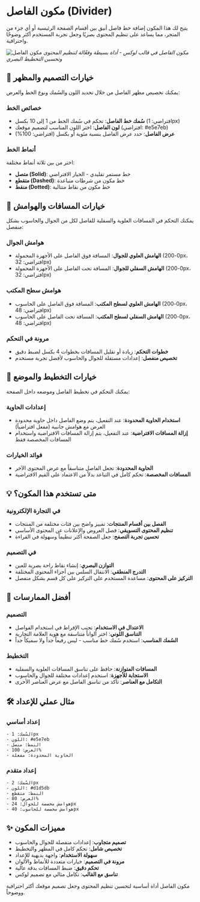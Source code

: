 # مكون الفاصل (Divider)

يتيح لك هذا المكون إضافة خط فاصل أنيق بين أقسام الصفحة الرئيسية أو أي جزء من المتجر، مما يساعد على تنظيم المحتوى بصريًا وجعل تجربة المستخدم أكثر وضوحًا واحترافية.

![مكون الفاصل](/assets/luxe-salla/home-components/divider.png)
*مكون الفاصل في قالب لوكس - أداة بسيطة وفعّالة لتنظيم المحتوى وتحسين التخطيط البصري*

## 🎨 خيارات التصميم والمظهر

يمكنك تخصيص مظهر الفاصل من خلال تحديد اللون والسُمك ونوع الخط والعرض:

### خصائص الخط
- **سُمك خط الفاصل**: تحكم في سُمك الخط من 1 إلى 10 بكسل (افتراضي: 1px)
- **لون الفاصل**: اختر اللون المناسب لتصميم موقعك (افتراضي: #e5e7eb)
- **عرض الفاصل**: حدد عرض الفاصل بنسبة مئوية أو بكسل (افتراضي: 100%)

### أنماط الخط
اختر من بين ثلاثة أنماط مختلفة:
- **متصل (Solid)**: خط مستمر تقليدي - الخيار الافتراضي
- **متقطع (Dashed)**: خط مكون من شرطات متباعدة
- **منقط (Dotted)**: خط مكون من نقاط متتالية

## 📐 خيارات المسافات والهوامش

يمكنك التحكم في المسافات العلوية والسفلية للفاصل لكل من الجوال والحاسوب بشكل منفصل:

### هوامش الجوال
- **الهامش العلوي للجوال**: المسافة فوق الفاصل على الأجهزة المحمولة (0-200px، افتراضي: 32px)
- **الهامش السفلي للجوال**: المسافة تحت الفاصل على الأجهزة المحمولة (0-200px، افتراضي: 32px)

### هوامش سطح المكتب
- **الهامش العلوي لسطح المكتب**: المسافة فوق الفاصل على الحاسوب (0-200px، افتراضي: 48px)
- **الهامش السفلي لسطح المكتب**: المسافة تحت الفاصل على الحاسوب (0-200px، افتراضي: 48px)

### مرونة في التحكم
- **خطوات التحكم**: زيادة أو تقليل المسافات بخطوات 4 بكسل لضبط دقيق
- **تخصيص منفصل**: إعدادات مستقلة للجوال والحاسوب لأفضل تجربة مستخدم

## 📐 خيارات التخطيط والموضع

يمكنك التحكم في تخطيط الفاصل وموضعه داخل الصفحة:

### إعدادات الحاوية
- **استخدام الحاوية المحدودة**: عند التفعيل، يتم وضع الفاصل داخل حاوية محدودة العرض مع هوامش جانبية (مفعل افتراضياً)
- **إزالة المسافات الافتراضية**: عند التفعيل، يتم إزالة المسافات الافتراضية واستخدام المسافات المخصصة فقط

### فوائد الخيارات
- **الحاوية المحدودة**: تجعل الفاصل متناسقاً مع عرض المحتوى الآخر
- **المسافات المخصصة**: تحكم كامل في التباعد بدلاً من الاعتماد على القيم الافتراضية

## 💡 متى تستخدم هذا المكون؟

### في التجارة الإلكترونية
- **الفصل بين أقسام المنتجات**: تمييز واضح بين فئات مختلفة من المنتجات
- **تنظيم المحتوى التسويقي**: فصل العروض والإعلانات عن المحتوى الأساسي
- **تحسين تجربة التصفح**: جعل الصفحة أكثر تنظيماً وسهولة في القراءة

### في التصميم
- **التوازن البصري**: إنشاء نقاط راحة بصرية للعين
- **التدرج المنطقي**: الانتقال السلس بين أجزاء المحتوى المختلفة
- **التركيز على المحتوى**: مساعدة المستخدم على التركيز على كل قسم بشكل منفصل

## 🎯 أفضل الممارسات

### التصميم
- **الاعتدال في الاستخدام**: تجنب الإفراط في استخدام الفواصل
- **التناسق اللوني**: اختر ألواناً متناسقة مع هوية العلامة التجارية
- **السُمك المناسب**: استخدم سُمك خط مناسب - ليس رفيعاً جداً ولا سميكاً جداً

### التخطيط
- **المسافات المتوازنة**: حافظ على تناسق المسافات العلوية والسفلية
- **الاستجابة للأجهزة**: استخدم إعدادات مختلفة للجوال والحاسوب
- **التكامل مع العناصر**: تأكد من تناسق الفاصل مع عرض العناصر الأخرى

## 🛠️ مثال عملي للإعداد

### إعداد أساسي
```
- السُمك: 1px
- اللون: #e5e7eb
- النمط: متصل
- العرض: 100%
- الحاوية المحدودة: مفعلة
```

### إعداد متقدم
```
- السُمك: 2px
- اللون: #d1d5db
- النمط: متقطع
- العرض: 80%
- هوامش مخصصة للجوال: 24px
- هوامش مخصصة للحاسوب: 40px
```

## ✨ مميزات المكون

- **تصميم متجاوب**: إعدادات منفصلة للجوال والحاسوب
- **تخصيص شامل**: تحكم كامل في المظهر والتخطيط
- **سهولة الاستخدام**: واجهة بديهية للإعداد
- **مرونة في التصميم**: خيارات متعددة للأنماط والألوان
- **تحكم دقيق**: ضبط المسافات بدقة عالية
- **تناسق مع القالب**: تكامل مثالي مع تصميم لوكس

مكون الفاصل أداة أساسية لتحسين تنظيم المحتوى وجعل تصميم موقعك أكثر احترافية ووضوحاً.
